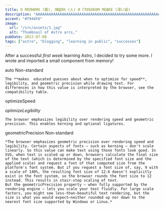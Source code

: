 ```yaml
---
title: О МОЛНИЯХ (雷), ЛЮДЯХ (人) И ГЛУБОКОМ МЕШКЕ (深い袋)
description: "AAAAAAAAAAAAAAAAAAAAAAAAAAAAAAAAAAAAAAAAAAAAAAAAAAAAAAAAAAAAAAAAAAAAAAAA!"
accent: "#7944F6"
image:
  url: "/src/assets/1.jpg"
  alt: "Thumbnail of Astro arcs,"
pubDate: 2022-07-08
tags: ["astro", "blogging", "learning in public", "successes"]
---
```


After a successful _first week_ learning Astro, I decided to try some more. I wrote and imported a small component from memory!

auto Non-standard

    The **makes  educated guesses about when to optimize for speed**, legibility, and geometric precision while drawing text. For differences in how this value is interpreted by the browser, see the compatibility table.

optimizeSpeed

_optimizeLegibility_

    The browser emphasizes legibility over rendering speed and geometric precision. This enables kerning and optional ligatures.

geometricPrecision Non-standard

    *The browser emphasizes geometric precision over rendering speed and legibility. Certain aspects of fonts — such as kerning — don't scale linearly. So this value can make text using those fonts look good. In SVG, when text is scaled up or down, browsers calculate the final size of the text (which is determined by the specified font size and the applied scale) and request a font of that computed size from the platform's font system. But if you request a font size of, say, 9 with a scale of 140%, the resulting font size of 12.6 doesn't explicitly exist in the font system, so the browser rounds the font size to 12 instead. This results in stair-step scaling of text.
    But the geometricPrecision property — when fully supported by the rendering engine — lets you scale your text fluidly. For large scale factors, you might see less-than-beautiful text rendering, but the size is what you would expect—neither rounded up nor down to the nearest font size supported by Windows or Linux.*

